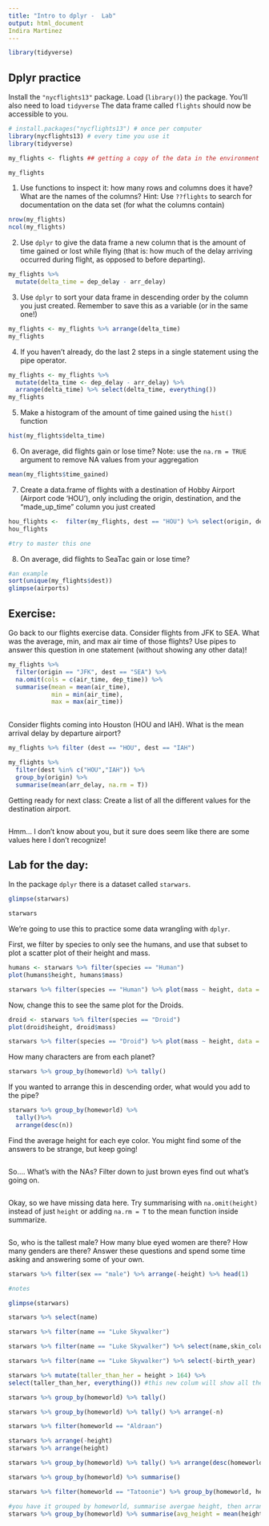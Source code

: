 ```yaml
---
title: "Intro to dplyr -  Lab"
output: html_document
Indira Martinez
---
```

```r
library(tidyverse)
```


## Dplyr practice

Install the `"nycflights13"` package. Load (`library()`) the package.
You'll also need to load `tidyverse` The data frame called `flights` should now be accessible to you.

```r
# install.packages("nycflights13") # once per computer 
library(nycflights13) # every time you use it
library(tidyverse)

my_flights <- flights ## getting a copy of the data in the environment
```

```r

my_flights
```
1. Use functions to inspect it: how many rows and columns does it have? What are the names of the columns? Hint: Use `??flights` to search for documentation on the data set (for what the columns contain)

```r
nrow(my_flights)
ncol(my_flights)
```


2. Use `dplyr` to give the data frame a new column that is the amount of time gained or lost while flying (that is: how much of the delay arriving occurred during flight, as opposed to before departing).

```r
my_flights %>%
  mutate(delta_time = dep_delay - arr_delay)
```

3. Use `dplyr` to sort your data frame in descending order by the column you just created. Remember to save this as a variable (or in the same one!)

```r
my_flights <- my_flights %>% arrange(delta_time)
my_flights
```

4. If you haven't already, do the last 2 steps in a single statement using the pipe operator. 

```r
my_flights <- my_flights %>% 
  mutate(delta_time <- dep_delay - arr_delay) %>%
  arrange(delta_time) %>% select(delta_time, everything())
my_flights
```

5. Make a histogram of the amount of time gained using the `hist()` function

```r
hist(my_flights$delta_time)
```


6. On average, did flights gain or lose time? Note: use the `na.rm = TRUE` argument to remove NA values from your aggregation

```r
mean(my_flights$time_gained)

```


7. Create a data.frame of flights with a destination of Hobby Airport (Airport code 'HOU'), only including the origin, destination, and the "made_up_time" column you just created

```r
hou_flights <-  filter(my_flights, dest == "HOU") %>% select(origin, dest, time_gained)
hou_flights

#try to master this one
```


8. On average, did flights to SeaTac gain or lose time?


```r
#an example
sort(unique(my_flights$dest))
glimpse(airports)
```

  
## Exercise: 


Go back to our flights exercise data. Consider flights from JFK to SEA. What was the average, min, and max air time of those flights? Use pipes to answer this question in one statement (without showing any other data)!

```r
my_flights %>% 
  filter(origin == "JFK", dest == "SEA") %>%
  na.omit(cols = c(air_time, dep_time)) %>%
  summarise(mean = mean(air_time), 
            min = min(air_time), 
            max = max(air_time)) 
  
```

Consider flights coming into Houston (HOU and IAH). What is the mean arrival delay by departure airport? 

```r
my_flights %>% filter (dest == "HOU", dest == "IAH")

my_flights %>% 
  filter(dest %in% c("HOU","IAH")) %>% 
  group_by(origin) %>%
  summarise(mean(arr_delay, na.rm = T))

```

Getting ready for next class: Create a list of all the different values for the destination airport.

```r


```

Hmm... I don't know about you, but it sure does seem like there are some values here I don't recognize! 


## Lab for the day:


In the package `dplyr` there is a dataset called `starwars`. 

```r
glimpse(starwars)
```
```r
starwars
```

We're going to use this to practice some data wrangling with `dplyr`. 

First, we filter by species to only see the humans, and use that subset to plot a scatter plot of their height and mass.  

```r
humans <- starwars %>% filter(species == "Human")
plot(humans$height, humans$mass)

starwars %>% filter(species == "Human") %>% plot(mass ~ height, data = .)

```

Now, change this to see the same plot for the Droids. 

```r
droid <- starwars %>% filter(species == "Droid")
plot(droid$height, droid$mass)

starwars %>% filter(species == "Droid") %>% plot(mass ~ height, data = .)

```


How many characters are from each planet?

```r
starwars %>% group_by(homeworld) %>% tally()

```

If you wanted to arrange this in descending order, what would you add to the pipe? 

```r
starwars %>% group_by(homeworld) %>% 
  tally()%>%
  arrange(desc(n))
```

Find the average height for each eye color. You might find some of the answers to be strange, but keep going! 

```r


```

So.... What's with the NAs? Filter down to just brown eyes find out what's going on. 


```r


```

Okay, so we have missing data here. Try summarising with `na.omit(height)` instead of just `height` or adding `na.rm = T` to the mean function inside summarize. 


```r


```

So, who is the tallest male? How many blue eyed women are there? How many genders are there? Answer these questions and spend some time asking and answering some of your own. 


```r
starwars %>% filter(sex == "male") %>% arrange(-height) %>% head(1)
```

```r
#notes

glimpse(starwars)

starwars %>% select(name)

starwars %>% filter(name == "Luke Skywalker")

starwars %>% filter(name == "Luke Skywalker") %>% select(name,skin_color,birth_year)

starwars %>% filter(name == "Luke Skywalker") %>% select(-birth_year)

starwars %>% mutate(taller_than_her = height > 164) %>% 
select(taller_than_her, everything()) #this new colum will show all the way at the end

starwars %>% group_by(homeworld) %>% tally()

starwars %>% group_by(homeworld) %>% tally() %>% arrange(-n)

starwars %>% filter(homeworld == "Aldraan")

starwars %>% arrange(-height)
starwars %>% arrange(height)

starwars %>% group_by(homeworld) %>% tally() %>% arrange(desc(homeworld))

starwars %>% group_by(homeworld) %>% summarise()

starwars %>% filter(homeworld == "Tatoonie") %>% group_by(homeworld, height) %>% tally()

#you have it grouped by homeworld, summarise avergae height, then arrange by descending order
starwars %>% group_by(homeworld) %>% summarise(avg_height = mean(height)) %>% arrange(-avg_height)


```
```r

```




